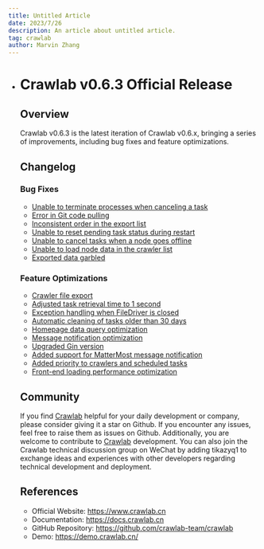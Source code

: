 ```yaml
---
title: Untitled Article
date: 2023/7/26
description: An article about untitled article.
tag: crawlab
author: Marvin Zhang
---
```


- # Crawlab v0.6.3 Official Release

  ## Overview

  Crawlab v0.6.3 is the latest iteration of Crawlab v0.6.x, bringing a series of improvements, including bug fixes and feature optimizations.

  ## Changelog

  ### Bug Fixes

  - [Unable to terminate processes when canceling a task](https://github.com/crawlab-team/crawlab-core/commit/c85c10a2a53c576167f02b4f0a66c32cdb34e103)
  - [Error in Git code pulling](https://github.com/crawlab-team/crawlab-core/commit/afb0e8df1cd564564ebca9c9973da1a8a7fc608d)
  - [Inconsistent order in the export list](https://github.com/crawlab-team/crawlab-core/commit/f42ee05a152f332c197ccd4bbc1de8e6f61957fd)
  - [Unable to reset pending task status during restart](https://github.com/crawlab-team/crawlab-core/commit/f271a2f9040750795869a6a0b44221eec1554c12)
  - [Unable to cancel tasks when a node goes offline](https://github.com/crawlab-team/crawlab-core/commit/ebad8ee87276391833e48a9a054e7a88cb9b4a40)
  - [Unable to load node data in the crawler list](https://github.com/crawlab-team/crawlab-ui/commit/9d426f878e19108d0b6654393881ca8ddd86906c)
  - [Exported data garbled](https://github.com/crawlab-team/crawlab-ui/commit/b1b70a6080d506dd512cdb3ce3450a077364a5d7)

  ### Feature Optimizations

  - [Crawler file export](https://github.com/crawlab-team/crawlab-core/commit/a3f94f2d52c75812e7fc0117ab22c9e821e34f71)
  - [Adjusted task retrieval time to 1 second](https://github.com/crawlab-team/crawlab-core/commit/94f5d1d63c04ea30e86033dc2cc7a942206a1b1e)
  - [Exception handling when FileDriver is closed](https://github.com/crawlab-team/crawlab-core/commit/dba5a658f8f863154af3f5384d751d0340c5c606)
  - [Automatic cleaning of tasks older than 30 days](https://github.com/crawlab-team/crawlab-core/commit/0fc4a669ef147b0294b5782e879f57938c86b4e7)
  - [Homepage data query optimization](https://github.com/crawlab-team/crawlab-core/commit/7375718ab681be51194222a7cf3d41271043978b)
  - [Message notification optimization](https://github.com/crawlab-team/crawlab-core/commit/70ccfc4778d3f85cc4b760677d20c403720fbbec)
  - [Upgraded Gin version](https://github.com/crawlab-team/crawlab-core/commit/c40c0fdc2c282e65b1a14fe4ae3ba39afa407192)
  - [Added support for MatterMost message notification](https://github.com/crawlab-team/crawlab-core/commit/68cb0fa12f5cb362614e81d0efcdc5157d0f8741)
  - [Added priority to crawlers and scheduled tasks](https://github.com/crawlab-team/crawlab-ui/commit/2f20356f3696e81d02d643a2cd447f2860153701)
  - [Front-end loading performance optimization](https://github.com/crawlab-team/crawlab-ui/commit/1c667e98a71b6538f057900da8338a6be64a1c0b)

  ## Community

  If you find [Crawlab](https://github.com/crawlab-team/crawlab) helpful for your daily development or company, please consider giving it a star on Github. If you encounter any issues, feel free to raise them as issues on Github. Additionally, you are welcome to contribute to [Crawlab](https://github.com/crawlab-team/crawlab) development. You can also join the Crawlab technical discussion group on WeChat by adding tikazyq1 to exchange ideas and experiences with other developers regarding technical development and deployment.

  ## References

  - Official Website: https://www.crawlab.cn
  - Documentation: https://docs.crawlab.cn
  - GitHub Repository: https://github.com/crawlab-team/crawlab
  - Demo: https://demo.crawlab.cn/